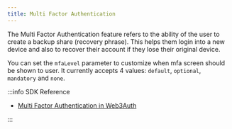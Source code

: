 ```yaml
---
title: Multi Factor Authentication
---
```


The Multi Factor Authentication feature refers to the ability of the user to create a backup share (recovery phrase). This helps them login into a new
device and also to recover their account if they lose their original device.

You can set the `mfaLevel` parameter to customize when mfa screen should be shown to user. It currently accepts 4 values: `default`, `optional`,
`mandatory` and `none`.

:::info SDK Reference

- [Multi Factor Authentication in Web3Auth ](/sdk/pnp/react-native/mfa)

:::
